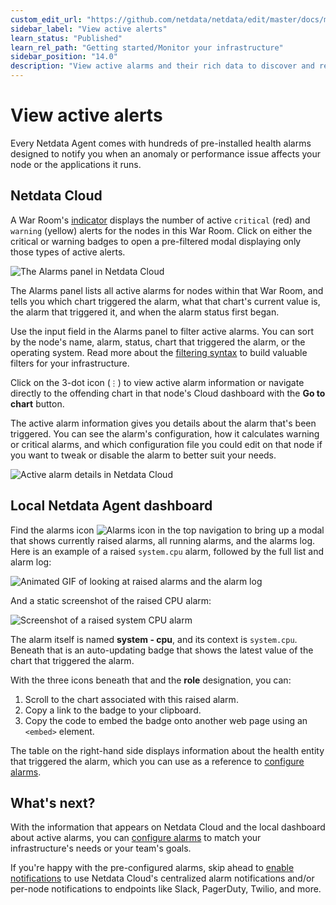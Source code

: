 ```yaml
---
custom_edit_url: "https://github.com/netdata/netdata/edit/master/docs/monitor/view-active-alarms.md"
sidebar_label: "View active alerts"
learn_status: "Published"
learn_rel_path: "Getting started/Monitor your infrastructure"
sidebar_position: "14.0"
description: "View active alarms and their rich data to discover and resolve anomalies and performance issues across your infrastructure."
---
```

# View active alerts

Every Netdata Agent comes with hundreds of pre-installed health alarms designed to notify you when an anomaly or
performance issue affects your node or the applications it runs. 

## Netdata Cloud

A War Room's [indicator](https://learn.netdata.cloud/docs/cloud/war-rooms#indicators) displays the number of
active `critical` (red) and `warning` (yellow) alerts for the nodes in this War Room. Click on either the critical or
warning badges to open a pre-filtered modal displaying only those types of active alerts.

![The Alarms panel in Netdata Cloud](https://user-images.githubusercontent.com/1153921/108564747-d2bfbb00-72c0-11eb-97b9-5863ad3324eb.png)

The Alarms panel lists all active alarms for nodes within that War Room, and tells you which chart triggered the alarm,
what that chart's current value is, the alarm that triggered it, and when the alarm status first began.

Use the input field in the Alarms panel to filter active alarms. You can sort by the node's name, alarm, status, chart
that triggered the alarm, or the operating system. Read more about the [filtering
syntax](https://learn.netdata.cloud/docs/cloud/war-rooms#node-filter) to build valuable filters for your infrastructure.

Click on the 3-dot icon (`⋮`) to view active alarm information or navigate directly to the offending chart in that
node's Cloud dashboard with the **Go to chart** button.

The active alarm information gives you details about the alarm that's been triggered. You can see the alarm's
configuration, how it calculates warning or critical alarms, and which configuration file you could edit on that node if
you want to tweak or disable the alarm to better suit your needs.

![Active alarm details in Netdata
Cloud](https://user-images.githubusercontent.com/1153921/108564813-f08d2000-72c0-11eb-80c8-b2af22a751fd.png)

## Local Netdata Agent dashboard

Find the alarms icon ![Alarms
icon](https://raw.githubusercontent.com/netdata/netdata-ui/98e31799c1ec0983f433537ff16d2ac2b0d994aa/src/components/icon/assets/alarm.svg)
in the top navigation to bring up a modal that shows currently raised alarms, all running alarms, and the alarms log.
Here is an example of a raised `system.cpu` alarm, followed by the full list and alarm log:

![Animated GIF of looking at raised alarms and the alarm
log](https://user-images.githubusercontent.com/1153921/80842482-8c289500-8bb6-11ea-9791-600cfdbe82ce.gif)

And a static screenshot of the raised CPU alarm: 

![Screenshot of a raised system CPU
alarm](https://user-images.githubusercontent.com/1153921/80842330-2dfbb200-8bb6-11ea-8147-3cd366eb0f37.png)

The alarm itself is named **system - cpu**, and its context is `system.cpu`. Beneath that is an auto-updating badge that
shows the latest value of the chart that triggered the alarm.

With the three icons beneath that and the **role** designation, you can:

1.  Scroll to the chart associated with this raised alarm.
2.  Copy a link to the badge to your clipboard.
3.  Copy the code to embed the badge onto another web page using an `<embed>` element.

The table on the right-hand side displays information about the health entity that triggered the alarm, which you can
use as a reference to [configure alarms](/docs/alerts-and-notifications/configure-alerts).

## What's next?

With the information that appears on Netdata Cloud and the local dashboard about active alarms, you can [configure alarms](/docs/alerts-and-notifications/configure-alerts) to match your infrastructure's needs or your team's goals.

If you're happy with the pre-configured alarms, skip ahead to [enable
notifications](/docs/alerts-and-notifications/notifications) to use Netdata Cloud's centralized alarm notifications and/or
per-node notifications to endpoints like Slack, PagerDuty, Twilio, and more.



